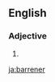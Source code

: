 ==English==

===Adjective===
{{head|en|adjective comparative form}}

# {{en-comparative of|barren}}

[[ja:barrener]]
